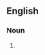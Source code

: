 {{also|déprédations}}

==English==

===Noun===
{{head|en|noun form}}

# {{plural of|en|depredation}}